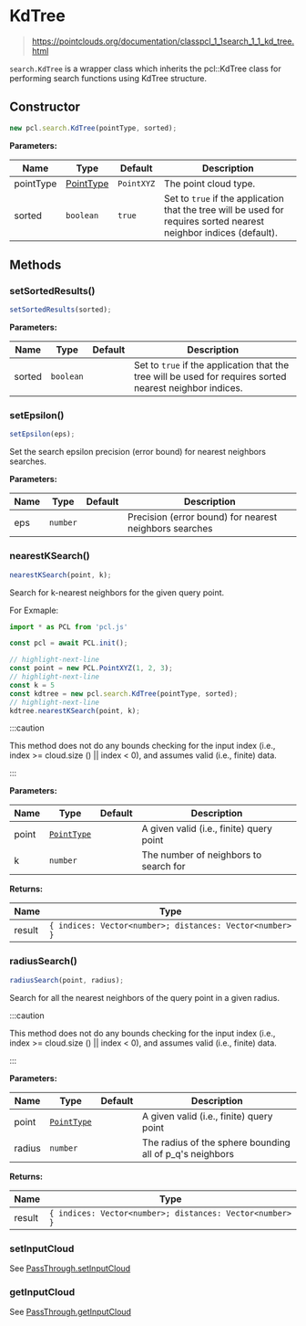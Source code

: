 # KdTree

> https://pointclouds.org/documentation/classpcl_1_1search_1_1_kd_tree.html

`search.KdTree` is a wrapper class which inherits the pcl::KdTree class for performing search functions using KdTree structure.

## Constructor

```ts
new pcl.search.KdTree(pointType, sorted);
```

**Parameters:**

| Name      | Type                                              | Default    | Description                                                                                                         |
| --------- | ------------------------------------------------- | ---------- | ------------------------------------------------------------------------------------------------------------------- |
| pointType | [PointType](/docs/api/basic-structures#pointtype) | `PointXYZ` | The point cloud type.                                                                                               |
| sorted    | `boolean`                                         | `true`     | Set to `true` if the application that the tree will be used for requires sorted nearest neighbor indices (default). |

## Methods

### setSortedResults()

```ts
setSortedResults(sorted);
```

**Parameters:**

| Name   | Type      | Default | Description                                                                                               |
| ------ | --------- | ------- | --------------------------------------------------------------------------------------------------------- |
| sorted | `boolean` |         | Set to `true` if the application that the tree will be used for requires sorted nearest neighbor indices. |

### setEpsilon()

```ts
setEpsilon(eps);
```

Set the search epsilon precision (error bound) for nearest neighbors searches.

**Parameters:**

| Name | Type     | Default | Description                                            |
| ---- | -------- | ------- | ------------------------------------------------------ |
| eps  | `number` |         | Precision (error bound) for nearest neighbors searches |

### nearestKSearch()

```ts
nearestKSearch(point, k);
```

Search for k-nearest neighbors for the given query point.

For Exmaple:

```ts
import * as PCL from 'pcl.js'

const pcl = await PCL.init();

// highlight-next-line
const point = new PCL.PointXYZ(1, 2, 3);
// highlight-next-line
const k = 5
const kdtree = new pcl.search.KdTree(pointType, sorted);
// highlight-next-line
kdtree.nearestKSearch(point, k);
```

:::caution

This method does not do any bounds checking for the input index (i.e., index >= cloud.size () || index < 0), and assumes valid (i.e., finite) data.

:::

**Parameters:**

| Name  | Type                                                | Default | Description                              |
| ----- | --------------------------------------------------- | ------- | ---------------------------------------- |
| point | [`PointType`](/docs/api/basic-structures#pointtype) |         | A given valid (i.e., finite) query point |
| k     | `number`                                            |         | The number of neighbors to search for    |

**Returns:**

| Name   | Type                                                     |
| ------ | -------------------------------------------------------- |
| result | `{ indices: Vector<number>; distances: Vector<number> }` |

### radiusSearch()

```ts
radiusSearch(point, radius);
```

Search for all the nearest neighbors of the query point in a given radius.

:::caution

This method does not do any bounds checking for the input index (i.e., index >= cloud.size () || index < 0), and assumes valid (i.e., finite) data.

:::

**Parameters:**

| Name   | Type                                                | Default | Description                                              |
| ------ | --------------------------------------------------- | ------- | -------------------------------------------------------- |
| point  | [`PointType`](/docs/api/basic-structures#pointtype) |         | A given valid (i.e., finite) query point                 |
| radius | `number`                                            |         | The radius of the sphere bounding all of p_q's neighbors |

**Returns:**

| Name   | Type                                                     |
| ------ | -------------------------------------------------------- |
| result | `{ indices: Vector<number>; distances: Vector<number> }` |

### setInputCloud

See [PassThrough.setInputCloud](/docs/api/filters/pass-through#setinputcloud)

### getInputCloud

See [PassThrough.getInputCloud](/docs/api/filters/pass-through#getinputcloud)
